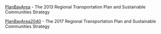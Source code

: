 [[PlanBayArea]] - The 2013 Regional Transportation Plan and Sustainable Communities Strategy

[[PlanBayArea2040]] - The 2017 Regional Transportation Plan and Sustainable Communities Strategy

 
